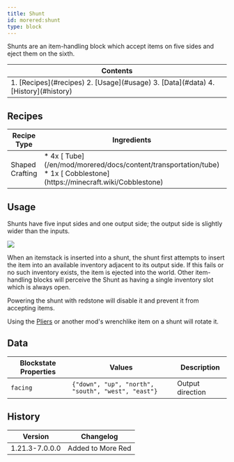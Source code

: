 ```yaml
---
title: Shunt
id: morered:shunt
type: block
---
```


Shunts are an item-handling block which accept items on five sides and eject them on the sixth.

<table>
	<thead><tr><th>Contents</th></tr></thead>
	<tbody><tr><td>
		1. [Recipes](#recipes)
		2. [Usage](#usage)
		3. [Data](#data)
		4. [History](#history)
	</td></tr></tbody>
</table>

## Recipes

<table>
	<thead>
		<tr>
			<th>Recipe Type</th>
			<th>Ingredients</th>
			<th>Output</th>
			<th>Example</th>
		</tr>
	</thead>
	<tbody>
		<tr>
			<td>Shaped Crafting</td>
			<td style={{width: '30%'}}>
				* 4x [<ModAsset width={32} height={32} location='morered:tube'/> Tube](/en/mod/morered/docs/content/transportation/tube)
				* 1x [<ModAsset width={32} height={32} location='cobblestone'/> Cobblestone](https://minecraft.wiki/Cobblestone)
			</td>
			<td>
				* 1x Shunt
			</td>
			<td>
				![Shaped Crafting Recipe for Shunts](https://commoble.s3.us-east-1.amazonaws.com/images/morered/recipes/shunt_recipe.png)
			</td>
		</tr>
	</tbody>
</table>

## Usage

Shunts have five input sides and one output side; the output side is slightly wider than the inputs.

![](https://commoble.s3.us-east-1.amazonaws.com/images/tubesreloaded/shunt.png)

When an itemstack is inserted into a shunt, the shunt first attempts to insert the item into an available inventory adjacent to its output side.
If this fails or no such inventory exists, the item is ejected into the world.
Other item-handling blocks will perceive the Shunt as having a single inventory slot which is always open.

Powering the shunt with redstone will disable it and prevent it from accepting items.

Using the [Pliers](/en/mod/morered/docs/content/transportation/pliers) or another mod's wrenchlike item on a shunt will rotate it.


## Data

| Blockstate Properties | Values | Description
| --- | - | -
| `facing` | `{"down", "up", "north", "south", "west", "east"}` | Output direction

## History
| Version | Changelog
| --- | -
| 1.21.3-7.0.0.0 | Added to More Red
